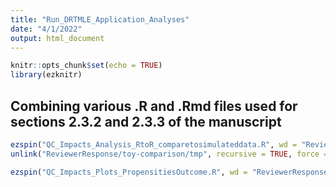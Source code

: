 ```yaml
---
title: "Run_DRTMLE_Application_Analyses"
date: "4/1/2022"
output: html_document
---
```


```r
knitr::opts_chunk$set(echo = TRUE)
library(ezknitr)
```

## Combining various .R and .Rmd files used for sections 2.3.2 and 2.3.3 of the manuscript

```r

ezspin("QC_Impacts_Analysis_RtoR_comparetosimulateddata.R", wd = "ReviewerResponse", out_dir = "toy-comparison", fig_dir = "tmp")
unlink("ReviewerResponse/toy-comparison/tmp", recursive = TRUE, force = TRUE)

```


```r

ezspin("QC_Impacts_Plots_PropensitiesOutcome.R", wd = "ReviewerResponse", out_dir = "toy-comparison", fig_dir = "tmp")

```

